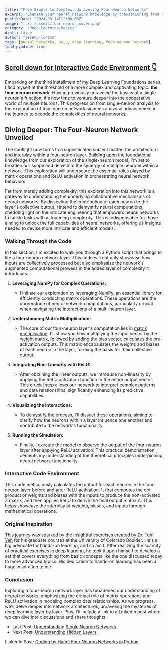 ```yaml
---
title: "From Simple to Complex: Unraveling Four-Neuron Networks"
excerpt: "Elevate your neural network knowledge by transitioning from the simplicity of a single neuron to the intricate dynamics of a four-neuron layer, complete with ReLU activation insights."
publishDate: "2024-03-14T12:00:00Z"
image: "../../assets/four_neuron_cover.png"
category: "deep-learning-basics"
draft: false
author: "jeremy-london"
tags: [neural networks, ReLU, deep learning, four-neuron network]
load_pyodide: true
---
```



<h2>
  <a
    href="#interactive-code-environment"
    class="m-0 bg-linear-to-r from-blue-200 to-blue-100 bg-size-[0px_10px] bg-bottom-left bg-no-repeat text-blue-100 no-underline transition-[background-size] duration-500 group-hover:bg-size-[100%_10px] hover:bg-size-[100%_3px] dark:from-orange-800 dark:to-orange-900 dark:text-orange-400">
    <span>Scroll down for Interactive Code Environment 👇</span>
  </a>
</h2>

Embarking on the third installment of my Deep Learning Foundations series, I find myself at the threshold of a more complex and captivating topic: **the four-neuron network**. Having previously unraveled the basics of a single neuron's function, it's now time to venture deeper into the cooperative world of multiple neurons. This progression from single-neuron analysis to the exploration of four-nueron network signifies a pivotal advancement in the journey to decode the complexities of neural networks.

## Diving Deeper: The Four-Neuron Network Unveiled

The spotlight now turns to a sophisticated subject matter: the architecture and interplay within a four-neuron layer. Building upon the foundational knowledge from our exploration of the single-neuron model, I'm set to broaden our scope and delve into the synergy of multiple neurons within a network. This exploration will underscore the essential roles played by matrix operations and ReLU activation in orchestrating neural network behaviors.

Far from merely adding complexity, this exploration into this network is a gateway to understanding the underlying collaborative mechanisms of neural networks. By dissecting the contribution of each neuron to the layer's collective output, I intend to demystify neural computations, shedding light on the intricate engineering that empowers neural networks to tackle tasks with astounding complexity. This is indispensable for those aiming to unlock the full capabilities of neural networks, offering us insights needed to devise more intricate and efficient models.

### Walking Through the Code

In this section, I'm excited to walk you through a Python script that brings to life a four-neuron network layer. This code will not only showcase how inputs are collectively processed but also emphasize the network's augmented computational prowess in the added layer of complexity it introduces.

1. **Leveraging NumPy for Complex Operations:**
   - I initiate our exploration by leveraging NumPy, an essential library for efficiently conducting matrix operations. These operations are the cornerstone of neural network computations, particularly crucial when navigating the interactions of a multi-neuron layer.

2. **Understanding Matrix Multiplication:**
   - The core of our four-neuron layer's computation lies in [matrix multiplication](/blog/deep-learning-basics-intro-to-matrix-multiplication). I'll show you how multiplying the input vector by the weight matrix, followed by adding the bias vector, calculates the pre-activation outputs. This matrix encapsulates the weights and biases of each neuron in the layer, forming the basis for their collective output.

3. **Integrating Non-Linearity with ReLU:**
   - After obtaining the linear outputs, we introduce non-linearity by applying the ReLU activation function to the entire output vector. This crucial step allows our network to interpret complex patterns and data relationships, significantly enhancing its predictive capabilities.

4. **Visualizing the Interactions:**
   - To demystify the process, I'll dissect these operations, aiming to clarify how the neurons within a layer influence one another and contribute to the network's functionality.

5. **Running the Simulation:**
   - Finally, I execute the model to observe the output of the four-neuron layer after applying ReLU activation. This practical demonstration cements my understanding of the theoretical principles underpinning neural network functionality.

### Interactive Code Environment

This code meticulously calculates the output for each neuron in the four-neuron layer before and after ReLU activation. It first computes the dot product of weights and biases with the inputs to produce the non-activated Z matrix, and then applies ReLU to derive the final output matrix A. This helps showcase the interplay of weights, biases, and inputs through mathematical operations.

<FourNeuron client:only="react" />
<PythonModule
  client:only="react"
  filePath="examples/basics/four_neurons_relu.py"
  outputRows={32}
/>

### Original Inspiration

This journey was sparked by the insightful exercises created by [Dr. Tom Yeh](http://tomyeh.info) for his graduate courses at the University of Colorado Boulder. He's a big advocate for hands-on learning, and so am I. After realizing the scarcity of practical exercises in deep learning, he took it upon himself to develop a set that covers everything from basic concepts like the one discussed today to more advanced topics. His dedication to hands-on learning has been a huge inspiration to me.

### Conclusion

Exploring a four-neuron network layer has broadened our understanding of neural networks, emphasizing the critical role of matrix operations and ReLU activation in modeling complex data relationships. As we progress, we'll delve deeper into network architectures, unraveling the mysteries of deep learning layer by layer. Plus, I'll include a link to a LinkedIn post where we can dive into discussions and share thoughts.

- Last Post: [Understanding Single Neuron Networks](/blog/deep-learning-basics-intro-to-single-neurons)
- Next Post: [Understanding Hidden Layers](/blog/deep-learning-basics-understanding-hidden-layer)

LinkedIn Post: [Coding by Hand: Four Neuron Networks in Python](https://lnkd.in/gDHHQ6FB)
